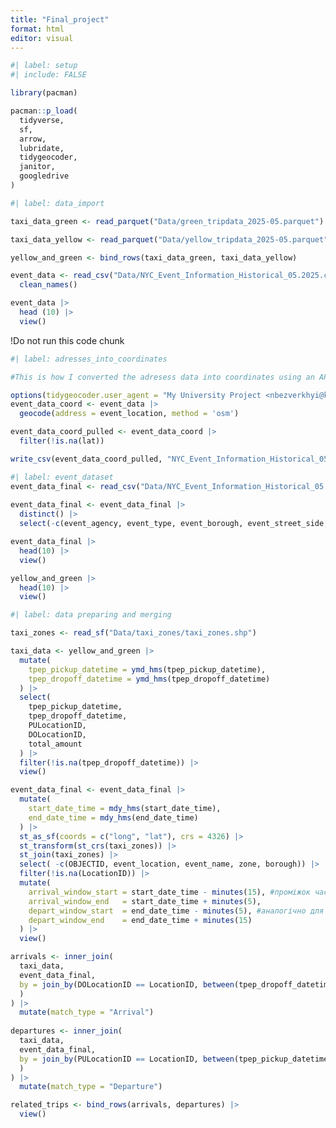 ```yaml
---
title: "Final_project"
format: html
editor: visual
---
```


```r
#| label: setup
#| include: FALSE

library(pacman)

pacman::p_load(
  tidyverse,
  sf,
  arrow,
  lubridate,
  tidygeocoder,
  janitor,
  googledrive
)

```

```r
#| label: data_import

taxi_data_green <- read_parquet("Data/green_tripdata_2025-05.parquet")

taxi_data_yellow <- read_parquet("Data/yellow_tripdata_2025-05.parquet")

yellow_and_green <- bind_rows(taxi_data_green, taxi_data_yellow)

event_data <- read_csv("Data/NYC_Event_Information_Historical_05.2025.csv") |> 
  clean_names()

event_data |> 
  head (10) |> 
  view()

```

!Do not run this code chunk

```r
#| label: adresses_into_coordinates

#This is how I converted the adresess data into coordinates using an API and put it into a seperate csv(Do not run this part)

options(tidygeocoder.user_agent = "My University Project <nbezverkhyi@kse.org.ua>")
event_data_coord <- event_data |>
  geocode(address = event_location, method = 'osm')

event_data_coord_pulled <- event_data_coord |>
  filter(!is.na(lat))

write_csv(event_data_coord_pulled, "NYC_Event_Information_Historical_05.2025_coordinates.csv")

```

```r
#| label: event_dataset
event_data_final <- read_csv("Data/NYC_Event_Information_Historical_05.2025_coordinates.csv")
  
event_data_final <- event_data_final |> 
  distinct() |> 
  select(-c(event_agency, event_type, event_borough, event_street_side, street_closure_type, community_board, police_precinct)) 

event_data_final |>
  head(10) |>
  view()

yellow_and_green |>
  head(10) |>
  view()
```

```r
#| label: data preparing and merging

taxi_zones <- read_sf("Data/taxi_zones/taxi_zones.shp")

taxi_data <- yellow_and_green |>
  mutate(
    tpep_pickup_datetime = ymd_hms(tpep_pickup_datetime),
    tpep_dropoff_datetime = ymd_hms(tpep_dropoff_datetime)
  ) |> 
  select(
    tpep_pickup_datetime,
    tpep_dropoff_datetime,
    PULocationID,
    DOLocationID,
    total_amount
  ) |>
  filter(!is.na(tpep_dropoff_datetime)) |> 
  view()

event_data_final <- event_data_final |> 
  mutate(
    start_date_time = mdy_hms(start_date_time),
    end_date_time = mdy_hms(end_date_time)
  ) |> 
  st_as_sf(coords = c("long", "lat"), crs = 4326) |>
  st_transform(st_crs(taxi_zones)) |>
  st_join(taxi_zones) |> 
  select( -c(OBJECTID, event_location, event_name, zone, borough)) |> 
  filter(!is.na(LocationID)) |> 
  mutate(
    arrival_window_start = start_date_time - minutes(15), #проміжок часу за який людина може приїхати на подію на таксі
    arrival_window_end   = start_date_time + minutes(5),
    depart_window_start  = end_date_time - minutes(5), #аналогічно для відʼїзду
    depart_window_end    = end_date_time + minutes(15)
  ) |> 
  view()

arrivals <- inner_join(
  taxi_data,
  event_data_final,
  by = join_by(DOLocationID == LocationID, between(tpep_dropoff_datetime, arrival_window_start, arrival_window_end)
  )
) |> 
  mutate(match_type = "Arrival")
  
departures <- inner_join(
  taxi_data,
  event_data_final,
  by = join_by(PULocationID == LocationID, between(tpep_pickup_datetime, depart_window_start, depart_window_end)
  )
) |> 
  mutate(match_type = "Departure")

related_trips <- bind_rows(arrivals, departures) |> 
  view()
```
